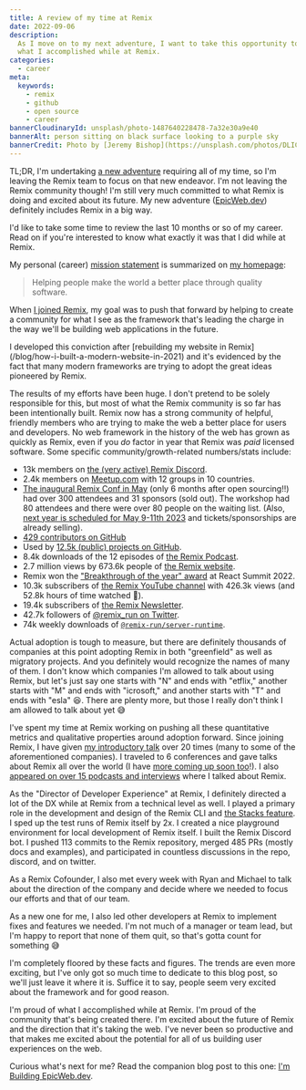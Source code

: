 ```yaml
---
title: A review of my time at Remix
date: 2022-09-06
description:
  As I move on to my next adventure, I want to take this opportunity to review
  what I accomplished while at Remix.
categories:
  - career
meta:
  keywords:
    - remix
    - github
    - open source
    - career
bannerCloudinaryId: unsplash/photo-1487640228478-7a32e30a9e40
bannerAlt: person sitting on black surface looking to a purple sky
bannerCredit: Photo by [Jeremy Bishop](https://unsplash.com/photos/DLICfSD33as)
---
```


TL;DR, I'm undertaking [a new adventure](/blog/i-m-building-epicweb-dev)
requiring all of my time, so I'm leaving the Remix team to focus on that new
endeavor. I'm not leaving the Remix community though! I'm still very much
committed to what Remix is doing and excited about its future. My new adventure
([EpicWeb.dev](https://EpicWeb.dev)) definitely includes Remix in a big way.

I'd like to take some time to review the last 10 months or so of my career. Read
on if you're interested to know what exactly it was that I did while at Remix.

My personal (career) [mission statement](/transparency#mission) is summarized on
[my homepage](/):

> Helping people make the world a better place through quality software.

When [I joined Remix](/blog/how-i-help-you-build-better-websites), my goal was
to push that forward by helping to create a community for what I see as the
framework that's leading the charge in the way we'll be building web
applications in the future.

<callout-info class="aside">
	I developed this conviction after [rebuilding my website in
	Remix](/blog/how-i-built-a-modern-website-in-2021) and it's evidenced by the
	fact that many modern frameworks are trying to adopt the great ideas pioneered
	by Remix.
</callout-info>

The results of my efforts have been huge. I don't pretend to be solely
responsible for this, but most of what the Remix community is so far has been
intentionally built. Remix now has a strong community of helpful, friendly
members who are trying to make the web a better place for users and developers.
No web framework in the history of the web has grown as quickly as Remix, even
if you _do_ factor in year that Remix was _paid_ licensed software. Some
specific community/growth-related numbers/stats include:

- 13k members on [the (very active) Remix Discord](https://rmx.as/discord).
- 2.4k members on [Meetup.com](https://rmx.as/meetup) with 12 groups in 10
  countries.
- [The inaugural Remix Conf in May](https://remix.run/conf/2022) (only 6 months
  after open sourcing!!) had over 300 attendees and 31 sponsors (sold out). The
  workshop had 80 attendees and there were over 80 people on the waiting list.
  (Also,
  [next year is scheduled for May 9-11th 2023](https://remix.run/conf/2023) and
  tickets/sponsorships are already selling).
- [429 contributors on GitHub](https://github.com/remix-run/remix/graphs/contributors)
- Used by
  [12.5k (public) projects on GitHub](https://github.com/remix-run/remix/network/dependents?package_id=UGFja2FnZS0yOTI1ODU4MDcz).
- 8.4k downloads of the 12 episodes of
  [the Remix Podcast](https://remix.transistor.fm/).
- 2.7 million views by 673.6k people of [the Remix website](https://remix.run).
- Remix won the
  ["Breakthrough of the year" award](https://x.com/ReactSummit/status/1539644608417783808)
  at React Summit 2022.
- 10.3k subscribers of
  [the Remix YouTube channel](https://www.youtube.com/c/Remix-Run) with 426.3k
  views (and 52.8k hours of time watched 🤯).
- 19.4k subscribers of [the Remix Newsletter](https://remix.run/newsletter).
- 42.7k followers of [@remix_run on Twitter](https://x.com/remix_run).
- 74k weekly downloads of
  [`@remix-run/server-runtime`](https://www.npmjs.com/package/@remix-run/server-runtime).

Actual adoption is tough to measure, but there are definitely thousands of
companies at this point adopting Remix in both "greenfield" as well as migratory
projects. And you definitely would recognize the names of many of them. I don't
know which companies I'm allowed to talk about using Remix, but let's just say
one starts with "N" and ends with "etflix," another starts with "M" and ends
with "icrosoft," and another starts with "T" and ends with "esla" 😆. There are
plenty more, but those I really don't think I am allowed to talk about yet 😅

I've spent my time at Remix working on pushing all these quantitative metrics
and qualitative properties around adoption forward. Since joining Remix, I have
given
[my introductory talk](/talks/building-excellent-user-experiences-with-remix)
over 20 times (many to some of the aforementioned companies). I traveled to 6
conferences and gave talks about Remix all over the world (I have
[more coming up soon too](/talks)!). I also
[appeared on over 15 podcasts and interviews](/appearances) where I talked about
Remix.

As the "Director of Developer Experience" at Remix, I definitely directed a lot
of the DX while at Remix from a technical level as well. I played a primary role
in the development and design of the Remix CLI and
[the Stacks feature](https://remix.run/blog/remix-stacks). I sped up the test
runs of Remix itself by 2x. I created a nice playground environment for local
development of Remix itself. I built the Remix Discord bot. I pushed 113 commits
to the Remix repository, merged 485 PRs (mostly docs and examples), and
participated in countless discussions in the repo, discord, and on twitter.

As a Remix Cofounder, I also met every week with Ryan and Michael to talk about
the direction of the company and decide where we needed to focus our efforts and
that of our team.

As a new one for me, I also led other developers at Remix to implement fixes and
features we needed. I'm not much of a manager or team lead, but I'm happy to
report that none of them quit, so that's gotta count for something 😅

I'm completely floored by these facts and figures. The trends are even more
exciting, but I've only got so much time to dedicate to this blog post, so we'll
just leave it where it is. Suffice it to say, people seem very excited about the
framework and for good reason.

I'm proud of what I accomplished while at Remix. I'm proud of the community
that's being created there. I'm excited about the future of Remix and the
direction that it's taking the web. I've never been so productive and that makes
me excited about the potential for all of us building user experiences on the
web.

Curious what's next for me? Read the companion blog post to this one:
[I'm Building EpicWeb.dev](/blog/i-m-building-epicweb-dev).

